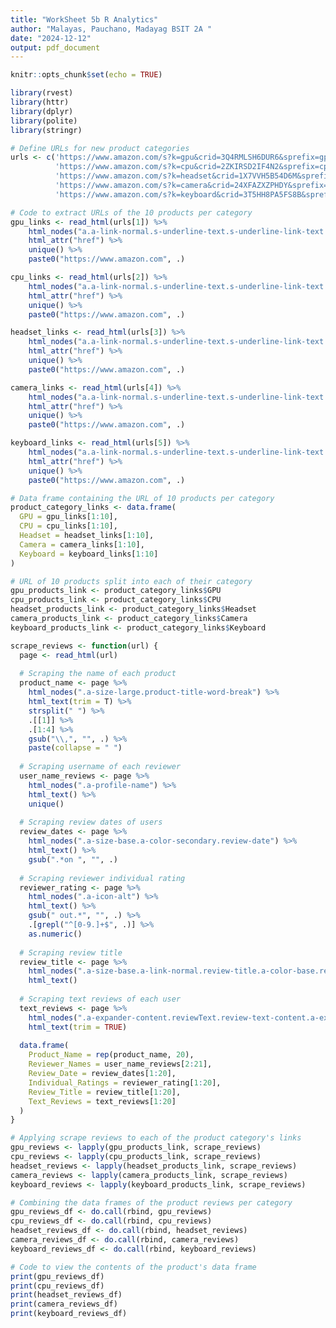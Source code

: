 ```yaml
---
title: "WorkSheet 5b R Analytics"
author: "Malayas, Pauchano, Madayag BSIT 2A "
date: "2024-12-12"
output: pdf_document
---
```

```r
knitr::opts_chunk$set(echo = TRUE)
```

```r
library(rvest)
library(httr)
library(dplyr)
library(polite)
library(stringr)

# Define URLs for new product categories
urls <- c('https://www.amazon.com/s?k=gpu&crid=3Q4RMLSH6DUR6&sprefix=gpu%2Caps%2C487&ref=nb_sb_ss_ts-doa-p_3_9', 
          'https://www.amazon.com/s?k=cpu&crid=2ZKIRSD2IF4N2&sprefix=cpu%2Caps%2C520&ref=nb_sb_noss_2',
          'https://www.amazon.com/s?k=headset&crid=1X7VVH5B54D6M&sprefix=headset%2Caps%2C523&ref=nb_sb_noss_2',
          'https://www.amazon.com/s?k=camera&crid=24XFAZXZPHDY&sprefix=camera%2Caps%2C512&ref=nb_sb_noss_2',
          'https://www.amazon.com/s?k=keyboard&crid=3T5HH8PA5FS8B&sprefix=keyboard%2Caps%2C512&ref=nb_sb_noss_2')

```


```r
# Code to extract URLs of the 10 products per category
gpu_links <- read_html(urls[1]) %>%
    html_nodes("a.a-link-normal.s-underline-text.s-underline-link-text.s-link-style.a-text-normal") %>%
    html_attr("href") %>%
    unique() %>%
    paste0("https://www.amazon.com", .)

cpu_links <- read_html(urls[2]) %>%
    html_nodes("a.a-link-normal.s-underline-text.s-underline-link-text.s-link-style.a-text-normal") %>%
    html_attr("href") %>%
    unique() %>%
    paste0("https://www.amazon.com", .)

headset_links <- read_html(urls[3]) %>%
    html_nodes("a.a-link-normal.s-underline-text.s-underline-link-text.s-link-style.a-text-normal") %>%
    html_attr("href") %>%
    unique() %>%
    paste0("https://www.amazon.com", .)

camera_links <- read_html(urls[4]) %>%
    html_nodes("a.a-link-normal.s-underline-text.s-underline-link-text.s-link-style.a-text-normal") %>%
    html_attr("href") %>%
    unique() %>%
    paste0("https://www.amazon.com", .)

keyboard_links <- read_html(urls[5]) %>%
    html_nodes("a.a-link-normal.s-underline-text.s-underline-link-text.s-link-style.a-text-normal") %>%
    html_attr("href") %>%
    unique() %>%
    paste0("https://www.amazon.com", .)

# Data frame containing the URL of 10 products per category
product_category_links <- data.frame(
  GPU = gpu_links[1:10],
  CPU = cpu_links[1:10],
  Headset = headset_links[1:10],
  Camera = camera_links[1:10],
  Keyboard = keyboard_links[1:10]
)

```


```r
# URL of 10 products split into each of their category
gpu_products_link <- product_category_links$GPU
cpu_products_link <- product_category_links$CPU
headset_products_link <- product_category_links$Headset
camera_products_link <- product_category_links$Camera
keyboard_products_link <- product_category_links$Keyboard
```

```r
scrape_reviews <- function(url) {
  page <- read_html(url)
          
  # Scraping the name of each product          
  product_name <- page %>%
    html_nodes(".a-size-large.product-title-word-break") %>%
    html_text(trim = T) %>%
    strsplit(" ") %>%
    .[[1]] %>%
    .[1:4] %>%
    gsub("\\,", "", .) %>%
    paste(collapse = " ")  
  
  # Scraping username of each reviewer
  user_name_reviews <- page %>%
    html_nodes(".a-profile-name") %>%
    html_text() %>%
    unique()
  
  # Scraping review dates of users
  review_dates <- page %>%
    html_nodes(".a-size-base.a-color-secondary.review-date") %>%
    html_text() %>%
    gsub(".*on ", "", .)
  
  # Scraping reviewer individual rating
  reviewer_rating <- page %>%
    html_nodes(".a-icon-alt") %>%
    html_text() %>%
    gsub(" out.*", "", .) %>%
    .[grepl("^[0-9.]+$", .)] %>%
    as.numeric()
  
  # Scraping review title
  review_title <- page %>%
    html_nodes(".a-size-base.a-link-normal.review-title.a-color-base.review-title-content.a-text-bold span:nth-of-type(2)") %>%
    html_text()
  
  # Scraping text reviews of each user
  text_reviews <- page %>%
    html_nodes(".a-expander-content.reviewText.review-text-content.a-expander-partial-collapse-content") %>%
    html_text(trim = TRUE)
    
  data.frame(
    Product_Name = rep(product_name, 20),
    Reviewer_Names = user_name_reviews[2:21],
    Review_Date = review_dates[1:20],
    Individual_Ratings = reviewer_rating[1:20],
    Review_Title = review_title[1:20],
    Text_Reviews = text_reviews[1:20]
  )
}

# Applying scrape reviews to each of the product category's links
gpu_reviews <- lapply(gpu_products_link, scrape_reviews)
cpu_reviews <- lapply(cpu_products_link, scrape_reviews)
headset_reviews <- lapply(headset_products_link, scrape_reviews)
camera_reviews <- lapply(camera_products_link, scrape_reviews)
keyboard_reviews <- lapply(keyboard_products_link, scrape_reviews)

```

```r
# Combining the data frames of the product reviews per category
gpu_reviews_df <- do.call(rbind, gpu_reviews)
cpu_reviews_df <- do.call(rbind, cpu_reviews)
headset_reviews_df <- do.call(rbind, headset_reviews)
camera_reviews_df <- do.call(rbind, camera_reviews)
keyboard_reviews_df <- do.call(rbind, keyboard_reviews)
```

```r
# Code to view the contents of the product's data frame
print(gpu_reviews_df)
print(cpu_reviews_df)
print(headset_reviews_df)
print(camera_reviews_df)
print(keyboard_reviews_df)
```